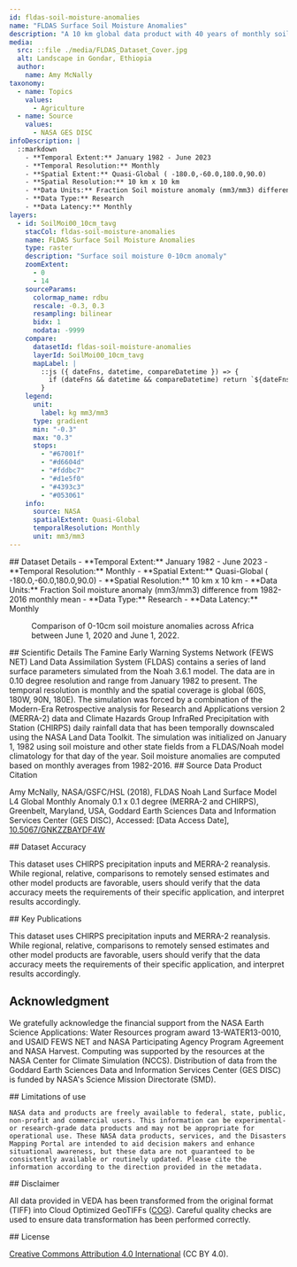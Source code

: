 ---
id: fldas-soil-moisture-anomalies
name: "FLDAS Surface Soil Moisture Anomalies"
description: "A 10 km global data product with 40 years of monthly soil moisture anomalies for food and water security monitoring from the Famine Early Warning System Network (FEWS NET) Land Data Assimilation System"
media:
  src: ::file ./media/FLDAS_Dataset_Cover.jpg
  alt: Landscape in Gondar, Ethiopia
  author:
    name: Amy McNally
taxonomy:
  - name: Topics
    values:
      - Agriculture
  - name: Source
    values:
      - NASA GES DISC
infoDescription: |
  ::markdown
    - **Temporal Extent:** January 1982 - June 2023
    - **Temporal Resolution:** Monthly
    - **Spatial Extent:** Quasi-Global ( -180.0,-60.0,180.0,90.0)
    - **Spatial Resolution:** 10 km x 10 km
    - **Data Units:** Fraction Soil moisture anomaly (mm3/mm3) difference from 1982-2016 monthly mean
    - **Data Type:** Research
    - **Data Latency:** Monthly
layers:
  - id: SoilMoi00_10cm_tavg
    stacCol: fldas-soil-moisture-anomalies
    name: FLDAS Surface Soil Moisture Anomalies
    type: raster
    description: "Surface soil moisture 0-10cm anomaly"
    zoomExtent:
      - 0
      - 14
    sourceParams:
      colormap_name: rdbu
      rescale: -0.3, 0.3
      resampling: bilinear
      bidx: 1
      nodata: -9999
    compare:
      datasetId: fldas-soil-moisture-anomalies
      layerId: SoilMoi00_10cm_tavg
      mapLabel: |
        ::js ({ dateFns, datetime, compareDatetime }) => {
          if (dateFns && datetime && compareDatetime) return `${dateFns.format(datetime, 'dd LLL yyyy')} VS ${dateFns.format(compareDatetime, 'dd LLL yyyy')}`;
        }
    legend:
      unit:
        label: kg mm3/mm3
      type: gradient
      min: "-0.3"
      max: "0.3"
      stops:
        - "#67001f"
        - "#d6604d"
        - "#fddbc7"
        - "#d1e5f0"
        - "#4393c3"
        - "#053061"
    info:
      source: NASA
      spatialExtent: Quasi-Global
      temporalResolution: Monthly
      unit: mm3/mm3
---


<Block>
  <Prose>
  ## Dataset Details
  - **Temporal Extent:** January 1982 - June 2023
  - **Temporal Resolution:** Monthly
  - **Spatial Extent:** Quasi-Global ( -180.0,-60.0,180.0,90.0)
  - **Spatial Resolution:** 10 km x 10 km
  - **Data Units:** Fraction Soil moisture anomaly (mm3/mm3) difference from 1982-2016 monthly mean
  - **Data Type:** Research
  - **Data Latency:** Monthly
  </Prose>
<Figure>
    <Map
      datasetId='fldas-soil-moisture-anomalies'
      layerId='SoilMoi00_10cm_tavg'
      center={[13.4664,  9.3155]}
      zoom={2}
      dateTime='2020-06-01'
      compareDateTime='2022-06-01'
    />
    <Caption
      attrAuthor='NASA'
      attrUrl='https://nasa.gov/'
    >
    Comparison of 0-10cm soil moisture anomalies across Africa between June 1, 2020 and June 1, 2022.
    </Caption>
  </Figure>
</Block>


<Block>
  <Prose>
  ## Scientific Details
  The Famine Early Warning Systems Network (FEWS NET) Land Data Assimilation System (FLDAS) contains a series of land surface parameters simulated from the Noah 3.6.1 model. The data are in 0.10 degree resolution and range from January 1982 to present. The temporal resolution is monthly and the spatial coverage is global (60S, 180W, 90N, 180E). The simulation was forced by a combination of the Modern-Era Retrospective analysis for Research and Applications version 2 (MERRA-2) data and Climate Hazards Group InfraRed Precipitation with Station (CHIRPS) daily rainfall data that has been temporally downscaled using the NASA Land Data Toolkit. The simulation was initialized on January 1, 1982 using soil moisture and other state fields from a FLDAS/Noah model climatology for that day of the year. Soil moisture anomalies are computed based on monthly averages from 1982-2016.

  </Prose>
</Block>

<Block>
  <Prose>
  ## Source Data Product Citation

  Amy McNally, NASA/GSFC/HSL (2018), FLDAS Noah Land Surface Model L4 Global Monthly Anomaly 0.1 x 0.1 degree (MERRA-2 and CHIRPS), Greenbelt, Maryland, USA, Goddard Earth Sciences Data and Information Services Center (GES DISC), Accessed: [Data Access Date], [10.5067/GNKZZBAYDF4W](https://doi.org/10.5067/GNKZZBAYDF4W)
  </Prose>
</Block>


<Block>
  <Prose>
  ## Dataset Accuracy

  This dataset uses CHIRPS precipitation inputs and MERRA-2 reanalysis. While regional, relative, comparisons to remotely sensed estimates and other model products are favorable, users should verify that the data accuracy meets the requirements of their specific application, and interpret results accordingly.
  </Prose>
</Block>


<Block>
  <Prose>
  ## Key Publications

  This dataset uses CHIRPS precipitation inputs and MERRA-2 reanalysis. While regional, relative, comparisons to remotely sensed estimates and other model products are favorable, users should verify that the data accuracy meets the requirements of their specific application, and interpret results accordingly.
  </Prose>
</Block>


<Block>
  <Prose>
  
  ## Acknowledgment

  We gratefully acknowledge the financial support from the NASA Earth Science Applications: Water Resources program award 13-WATER13-0010, and USAID FEWS NET and NASA Participating Agency Program Agreement and NASA Harvest. Computing was supported by the resources at the NASA Center for Climate Simulation (NCCS). Distribution of data from the Goddard Earth Sciences Data and Information Services Center (GES DISC) is funded by NASA's Science Mission Directorate (SMD).
  </Prose>
</Block>


<Block>
  <Prose>
    ## Limitations of use

    NASA data and products are freely available to federal, state, public, non-profit and commercial users. This information can be experimental- or research-grade data products and may not be appropriate for operational use. These NASA data products, services, and the Disasters Mapping Portal are intended to aid decision makers and enhance situational awareness, but these data are not guaranteed to be consistently available or routinely updated. Please cite the information according to the direction provided in the metadata.
  </Prose>
</Block>


<Block>
  <Prose>
  ## Disclaimer

  All data provided in VEDA has been transformed from the original format (TIFF) into Cloud Optimized GeoTIFFs ([COG](https://www.cogeo.org)). Careful quality checks are used to ensure data transformation has been performed correctly.  
  </Prose>
</Block>


<Block>
  <Prose>
  ## License

  [Creative Commons Attribution 4.0 International](https://creativecommons.org/licenses/by/4.0/legalcode) (CC BY 4.0).
  </Prose>
</Block>
